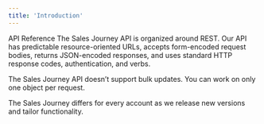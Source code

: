 ```yaml
---
title: 'Introduction'
---
```


API Reference
The Sales Journey API is organized around REST. Our API has predictable resource-oriented URLs, accepts form-encoded request bodies, returns JSON-encoded responses, and uses standard HTTP response codes, authentication, and verbs.

The Sales Journey API doesn’t support bulk updates. You can work on only one object per request.

The Sales Journey differs for every account as we release new versions and tailor functionality.

